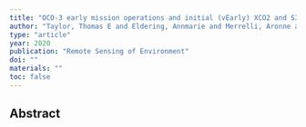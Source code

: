 ```yaml
---
title: "OCO-3 early mission operations and initial (vEarly) XCO2 and SIF retrievals"
author: "Taylor, Thomas E and Eldering, Annmarie and Merrelli, Aronne and Kiel, Matthaus and Somkuti, Peter and Cheng, Cecilia and Rosenberg, Robert and Fisher, Brendan and Crisp, David and Basilio, Ralph and others"
type: "article"
year: 2020
publication: "Remote Sensing of Environment"
doi: ""
materials: ""
toc: false
---
```


## Abstract

